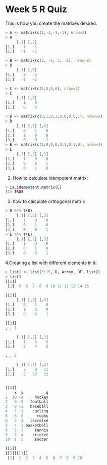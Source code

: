 Week 5 R Quiz
========================================================
This is how you create the matrixes desired:
```r
> A <- matrix(c(1,-1,-1,-1), nrow=2)
> A
     [,1] [,2]
[1,]    1   -1
[2,]   -1   -1

> B <- matrix(c(2, -1, 3, -2), nrow=2)
> B
     [,1] [,2]
[1,]    2    3
[2,]   -1   -2

> C <- matrix(c(1,0,0,0), nrow=2)
> C
     [,1] [,2]
[1,]    1    0
[2,]    0    0

> D <- matrix(c(0,1,0,1,0,0,0,0,1), nrow=3)
> D
     [,1] [,2] [,3]
[1,]    0    1    0
[2,]    1    0    0
[3,]    0    0    1
> E <- matrix(c(1,0,0,0,0,1,0,1,0), nrow=3)
> E
     [,1] [,2] [,3]
[1,]    1    0    0
[2,]    0    0    1
[3,]    0    1    0

```
2. How to calculate idempotent matrix: 
```r
> is.idempotent.matrix(C)
[1] TRUE

```
3. how to calculate orthogonal matrix
```r
> D %*% t(D)
     [,1] [,2] [,3]
[1,]    1    0    0
[2,]    0    1    0
[3,]    0    0    1
> E %*% t(E)
     [,1] [,2] [,3]
[1,]    1    0    0
[2,]    0    1    0
[3,]    0    0    1

```
4.Creating a list with different elements in it:
```r
> list1 <- list(5:15, D, Array, DF, list2)
> list1
[[1]]
 [1]  5  6  7  8  9 10 11 12 13 14 15

[[2]]
     [,1] [,2] [,3]
[1,]    0    1    0
[2,]    1    0    0
[3,]    0    0    1

[[3]]
, , 1

     [,1] [,2] [,3]
[1,]    1    3    5
[2,]    2    4    6

, , 2

     [,1] [,2] [,3]
[1,]    7    9   11
[2,]    8   10   12


[[4]]
    x  y          q
1  10 -4     hockey
2   9 -3   football
3   8 -2   baseball
4   7 -1    curling
5   6  0      rugby
6   5  1   lacrosse
7   4  2 basketball
8   3  3     tennis
9   2  4    cricket
10  1  5     soccer

[[5]]
[[5]][[1]]
 [1]  1  2  3  4  5  6  7  8  9 10

```


